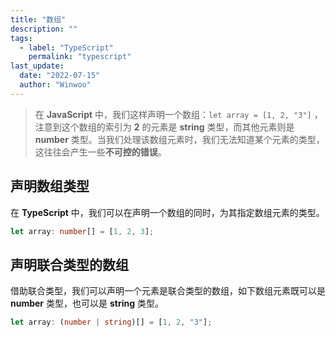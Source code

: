 ```yaml
---
title: "数组"
description: ""
tags:
  - label: "TypeScript"
    permalink: "typescript"
last_update:
  date: "2022-07-15"
  author: "Winwoo"
---
```



> 在 **JavaScript** 中，我们这样声明一个数组：`let array = [1, 2, "3"]` ，注意到这个数组的索引为 **2** 的元素是 **string** 类型，而其他元素则是 **number** 类型。当我们处理该数组元素时，我们无法知道某个元素的类型，这往往会产生一些**不可控的错误**。

## 声明数组类型

在 **TypeScript** 中，我们可以在声明一个数组的同时，为其指定数组元素的类型。

```typescript title="TypeScript"
let array: number[] = [1, 2, 3];
```

## 声明联合类型的数组

借助<HyperLink link="/docs/typescript/types/union-type" openWindow>联合类型</HyperLink>，我们可以声明一个元素是联合类型的数组，如下数组元素既可以是 **number** 类型，也可以是 **string** 类型。

```typescript title="TypeScript"
let array: (number | string)[] = [1, 2, "3"];
```
